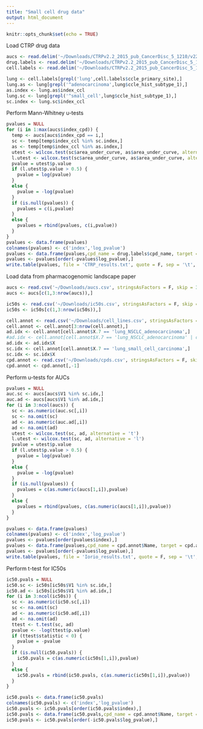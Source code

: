 ```yaml
---
title: "Small cell drug data"
output: html_document
---
```


```r
knitr::opts_chunk$set(echo = TRUE)
```


Load CTRP drug data
```r
aucs <- read.delim('~/Downloads/CTRPv2.2_2015_pub_CancerDisc_5_1210/v22.data.auc_sensitivities.txt', stringsAsFactors = F)
drug.labels <- read.delim('~/Downloads/CTRPv2.2_2015_pub_CancerDisc_5_1210/v22.meta.per_compound.txt', stringsAsFactors = F)
cell.labels <- read.delim('~/Downloads/CTRPv2.2_2015_pub_CancerDisc_5_1210/v22.meta.per_cell_line.txt', stringsAsFactors = F)

lung <- cell.labels[grepl('lung',cell.labels$ccle_primary_site),]
lung.as <- lung[grepl('^adenocarcinoma',lung$ccle_hist_subtype_1),]
as.index <- lung.as$index_ccl
lung.sc <- lung[grepl('^small_cell',lung$ccle_hist_subtype_1),]
sc.index <- lung.sc$index_ccl
```


Perform Mann-Whitney u-tests
```r
pvalues = NULL
for (i in 1:max(aucs$index_cpd)) {
  temp <- aucs[aucs$index_cpd == i,]
  sc <- temp[temp$index_ccl %in% sc.index,]
  as <- temp[temp$index_ccl %in% as.index,]
  utest <- wilcox.test(sc$area_under_curve, as$area_under_curve, alternative = 't')
  l.utest <- wilcox.test(sc$area_under_curve, as$area_under_curve, alternative = 'l')
  pvalue = utest$p.value
  if (l.utest$p.value > 0.5) {
    pvalue = log(pvalue)
  }
  else {
    pvalue = -log(pvalue)
  }
  if (is.null(pvalues)) {
    pvalues = c(i,pvalue)
  }
  else {
    pvalues = rbind(pvalues, c(i,pvalue))
  }
}
pvalues <- data.frame(pvalues)
colnames(pvalues) <- c('index','log_pvalue')
pvalues <- data.frame(pvalues,cpd_name = drug.labels$cpd_name, target = drug.labels$gene_symbol_of_protein_target, activity = drug.labels$target_or_activity_of_compound)
pvalues <- pvalues[order(-pvalues$log_pvalue),]
write.table(pvalues, file = 'CTRP_results.txt', quote = F, sep = '\t', row.names = F)
```

Load data from pharmacogenomic landscape paper
```r
aucs <- read.csv('~/Downloads/aucs.csv', stringsAsFactors = F, skip = 3, header = F)
aucs <- aucs[c(1,3:nrow(aucs)),]

ic50s <- read.csv('~/Downloads/ic50s.csv', stringsAsFactors = F, skip = 3, header = F)
ic50s <- ic50s[c(1,3:nrow(ic50s)),]

cell.annot <- read.csv('~/Downloads/cell_lines.csv', stringsAsFactors = F)
cell.annot <- cell.annot[3:nrow(cell.annot),]
ad.idx <- cell.annot[cell.annot$X.7 == 'lung_NSCLC_adenocarcinoma',]
#ad.idx <- cell.annot[cell.annot$X.7 == 'lung_NSCLC_adenocarcinoma' | cell.annot$X.7 == 'lung_NSCLC_squamous_cell_carcinoma',]
ad.idx <- ad.idx$X
sc.idx <- cell.annot[cell.annot$X.7 == 'lung_small_cell_carcinoma',]
sc.idx <- sc.idx$X
cpd.annot <- read.csv('~/Downloads/cpds.csv', stringsAsFactors = F, skip = 1)
cpd.annot <- cpd.annot[,-1]
```


Perform u-tests for AUCs
```r
pvalues = NULL
auc.sc <- aucs[aucs$V1 %in% sc.idx,]
auc.ad <- aucs[aucs$V1 %in% ad.idx,]
for (i in 3:ncol(aucs)) {
  sc <- as.numeric(auc.sc[,i])
  sc <- na.omit(sc)
  ad <- as.numeric(auc.ad[,i])
  ad <- na.omit(ad)
  utest <- wilcox.test(sc, ad, alternative = 't')
  l.utest <- wilcox.test(sc, ad, alternative = 'l')
  pvalue = utest$p.value
  if (l.utest$p.value > 0.5) {
    pvalue = log(pvalue)
  }
  else {
    pvalue = -log(pvalue)
  }
  if (is.null(pvalues)) {
    pvalues = c(as.numeric(aucs[1,i]),pvalue)
  }
  else {
    pvalues = rbind(pvalues, c(as.numeric(aucs[1,i]),pvalue))
  }
}

pvalues <- data.frame(pvalues)
colnames(pvalues) <- c('index','log_pvalue')
pvalues <- pvalues[order(pvalues$index),]
pvalues <- data.frame(pvalues,cpd_name = cpd.annot$Name, target = cpd.annot$Putative.Target, pathway = cpd.annot$Targeted.process.pathway)
pvalues <- pvalues[order(-pvalues$log_pvalue),]
write.table(pvalues, file = 'Iorio_results.txt', quote = F, sep = '\t', row.names = F)
```


Perform t-test for IC50s
```r
ic50.pvals = NULL
ic50.sc <- ic50s[ic50s$V1 %in% sc.idx,]
ic50.ad <- ic50s[ic50s$V1 %in% ad.idx,]
for (i in 3:ncol(ic50s)) {
  sc <- as.numeric(ic50.sc[,i])
  sc <- na.omit(sc)
  ad <- as.numeric(ic50.ad[,i])
  ad <- na.omit(ad)
  ttest <- t.test(sc, ad)
  pvalue <- -log(ttest$p.value)
  if (ttest$statistic < 0) {
    pvalue = -pvalue
  }
  if (is.null(ic50.pvals)) {
    ic50.pvals = c(as.numeric(ic50s[1,i]),pvalue)
  }
  else {
    ic50.pvals = rbind(ic50.pvals, c(as.numeric(ic50s[1,i]),pvalue))
  }
}

ic50.pvals <- data.frame(ic50.pvals)
colnames(ic50.pvals) <- c('index','log_pvalue')
ic50.pvals <- ic50.pvals[order(ic50.pvals$index),]
ic50.pvals <- data.frame(ic50.pvals,cpd_name = cpd.annot$Name, target = cpd.annot$Putative.Target, pathway = cpd.annot$Targeted.process.pathway)
ic50.pvals <- ic50.pvals[order(-ic50.pvals$log_pvalue),]
```